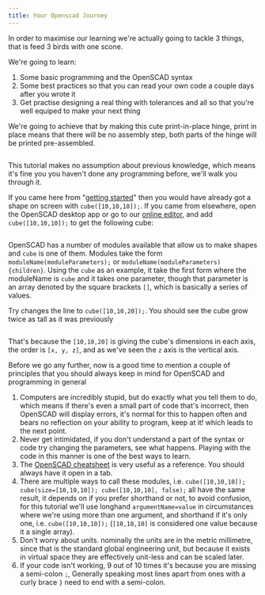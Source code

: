 ```yaml
---
title: Your Openscad Journey
---
```





In order to maximise our learning we're actually going to tackle 3 things, that is feed 3 birds with one scone.

We're going to learn:

1. Some basic programming and the OpenSCAD syntax
2. Some best practices so that you can read your own code a couple days after you wrote it
3. Get practise designing a real thing with tolerances and all so that you're well equiped to make your next thing

<p className="mt-8">
  We're going to achieve that by making this cute print-in-place hinge, print in place means that there will be no assembly step, both parts of the hinge will be printed pre-assembled.
</p>

<Image img={hinge} className="mb-8 bg-contain rounded-md overflow-hidden" />

This tutorial makes no assumption about previous knowledge, which means it's fine you you haven't done any programming before, we'll walk you through it.

If you came here from "[getting started](/docs)" then you would have already got a shape on screen with `cube([10,10,10]);`.
If you came from elsewhere, open the OpenSCAD desktop app or go to our [online editor](https://cadhub.xyz/dev-ide/openScad), and add `cube([10,10,10]);` to get the following cube:

<Image img={plainCube} className="mb-8 bg-contain rounded-md overflow-hidden" />

OpenSCAD has a number of modules available that allow us to make shapes and `cube` is one of them.
Modules take the form `moduleName(moduleParameters);` or `moduleName(moduleParameters){children}`.
Using the `cube` as an example, it take the first form where the moduleName is `cube` and it takes one parameter, though that parameter is an array denoted by the square brackets `[]`, which is basically a series of values.

Try changes the line to `cube([10,10,20]);`. You should see the cube grow twice as tall as it was previously

<Image img={tallCube} className="mb-8 bg-contain rounded-md overflow-hidden" />

That's because the `[10,10,20]` is giving the cube's dimensions in each axis, the order is `[x, y, z]`, and as we've seen the `z` axis is the vertical axis.

Before we go any further, now is a good time to mention a couple of principles that you should always keep in mind for OpenSCAD and programming in general

1. Computers are incredibly stupid, but do exactly what you tell them to do, which means if there's even a small part of code that's incorrect, then OpenSCAD will display errors, it's normal for this to happen often and bears no reflection on your ability to program, keep at it! which leads to the next point.
2. Never get intimidated, if you don't understand a part of the syntax or code try changing the parameters, see what happens. Playing with the code in this manner is one of the best ways to learn.
3. The [OpenSCAD cheatsheet](https://www.openscad.org/cheatsheet/) is very useful as a reference. You should always have it open in a tab.
4. There are multiple ways to call these modules, i.e. `cube([10,10,10]); cube(size=[10,10,10]); cube([10,10,10], false);` all have the same result, it depends on if you prefer shorthand or not, to avoid confusion, for this tutorial we'll use longhand `argumentName=value` in circumstances where we're using more than one argument, and shorthand if it's only one, i.e. `cube([10,10,10]);` (`[10,10,10]` is considered one value because it a single array).
5. Don't worry about units. nominally the units are in the metric millimetre, since that is the standard global engineering unit, but because it exists in virtual space they are effectively unit-less and can be scaled later.
6. If your code isn't working, 9 out of 10 times it's because you are missing a semi-colon `;`, Generally speaking most lines apart from ones with a curly brace `}` need to end with a semi-colon.


